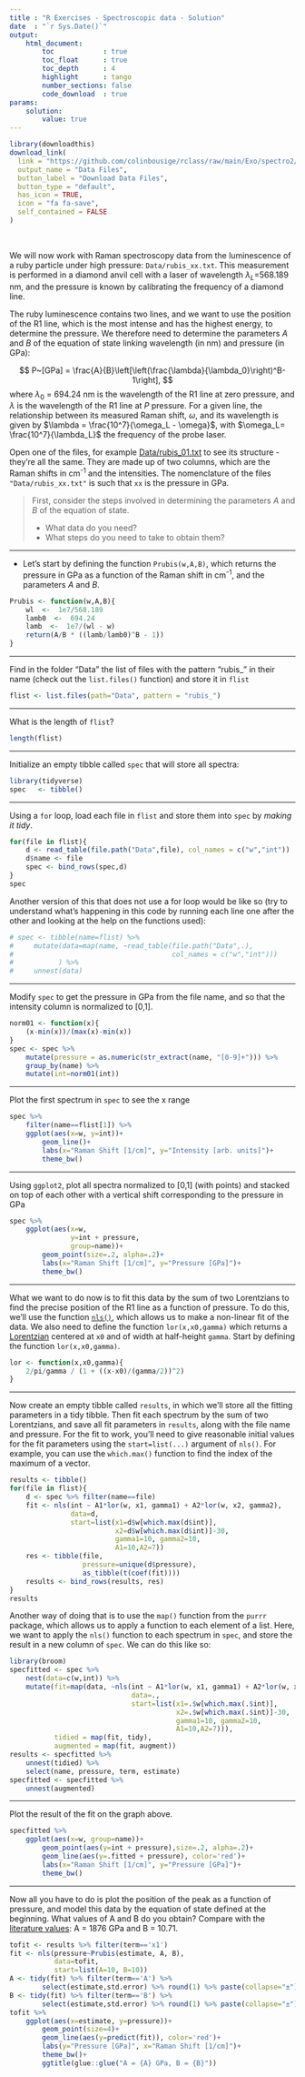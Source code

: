 ```yaml
---
title : "R Exercises - Spectroscopic data - Solution"
date  : "`r Sys.Date()`"
output: 
    html_document:
        toc            : true
        toc_float      : true
        toc_depth      : 4
        highlight      : tango
        number_sections: false
        code_download  : true
params: 
    solution:
        value: true
---
```



```r
library(downloadthis)
download_link(
  link = "https://github.com/colinbousige/rclass/raw/main/Exo/spectro2/Archive.zip",
  output_name = "Data Files",
  button_label = "Download Data Files",
  button_type = "default",
  has_icon = TRUE,
  icon = "fa fa-save",
  self_contained = FALSE
)
```
<br>



We will now work with Raman spectroscopy data from the luminescence of a ruby particle under high pressure: `Data/rubis_xx.txt`. 
This measurement is performed in a diamond anvil cell with a laser of wavelength $\lambda_L$=568.189 nm, and the pressure is known by calibrating the frequency of a diamond line. 

The ruby luminescence contains two lines, and we want to use the position of the R1 line, which is the most intense and has the highest energy, to determine the pressure. We therefore need to determine the parameters $A$ and $B$ of the equation of state linking wavelength (in nm) and pressure (in GPa):

$$
P~[GPa] = \frac{A}{B}\left[\left(\frac{\lambda}{\lambda_0}\right)^B-1\right],
$$
where $\lambda_0$ = 694.24 nm is the wavelength of the R1 line at zero pressure, and $\lambda$ is the wavelength of the R1 line at $P$ pressure. 
For a given line, the relationship between its measured Raman shift, $\omega$, and its wavelength is given by $\lambda = \frac{10^7}{\omega_L - \omega}$, with $\omega_L= \frac{10^7}{\lambda_L}$ the frequency of the probe laser.

Open one of the files, for example [Data/rubis_01.txt](Data/rubis_01.txt) to see its structure - they're all the same. They are made up of two columns, which are the Raman shifts in cm^-1^ and the intensities. The nomenclature of the files `"Data/rubis_xx.txt"` is such that `xx` is the pressure in GPa.


> First, consider the steps involved in determining the parameters $A$ and $B$ of the equation of state. 
> 
> - What data do you need? 
> - What steps do you need to take to obtain them?

----------

- Let's start by defining the function `Prubis(w,A,B)`, which returns the pressure in GPa as a function of the Raman shift in cm^-1^, and the parameters $A$ and $B$. 


```r
Prubis <- function(w,A,B){
    wl  <-  1e7/568.189
    lamb0  <-  694.24
    lamb  <-  1e7/(wl - w)
    return(A/B * ((lamb/lamb0)^B - 1))
}
```

----------

Find in the folder "Data" the list of files with the pattern "rubis\_" in their name (check out the `list.files()` function) and store it in `flist`

```r
flist <- list.files(path="Data", pattern = "rubis_")
```

----------

What is the length of `flist`?

```r
length(flist)
```

----------

Initialize an empty tibble called `spec` that will store all spectra:

```r
library(tidyverse)
spec   <- tibble()
```

----------

Using a `for` loop, load each file in `flist` and store them into `spec` by *making it tidy*.

```r
for(file in flist){
    d <- read_table(file.path("Data",file), col_names = c("w","int"))
    d$name <- file
    spec <- bind_rows(spec,d)
}
spec
```

Another version of this that does not use a for loop would be like so (try to understand what's happening in this code by running each line one after the other and looking at the help on the functions used):

```r
# spec <- tibble(name=flist) %>% 
#     mutate(data=map(name, ~read_table(file.path("Data",.), 
#                                       col_names = c("w","int")))
#           ) %>% 
#     unnest(data)
```

----------

Modify `spec` to get the pressure in GPa from the file name, and so that the intensity column is normalized to [0,1].

```r
norm01 <- function(x){
    (x-min(x))/(max(x)-min(x))
}
spec <- spec %>% 
    mutate(pressure = as.numeric(str_extract(name, "[0-9]+"))) %>% 
    group_by(name) %>% 
    mutate(int=norm01(int))
```

----------

Plot the first spectrum in `spec` to see the x range

```r
spec %>% 
    filter(name==flist[1]) %>%
    ggplot(aes(x=w, y=int))+
        geom_line()+
        labs(x="Raman Shift [1/cm]", y="Intensity [arb. units]")+
        theme_bw()
```

----------

Using `ggplot2`, plot all spectra normalized to [0,1] (with points) and stacked on top of each other with a vertical shift corresponding to the pressure in GPa

```r
spec %>% 
    ggplot(aes(x=w, 
               y=int + pressure,
               group=name))+
        geom_point(size=.2, alpha=.2)+
        labs(x="Raman Shift [1/cm]", y="Pressure [GPa]")+
        theme_bw()
```

----------

What we want to do now is to fit this data by the sum of two Lorentzians to find the precise position of the R1 line as a function of pressure. To do this, we'll use the function [`nls()`](https://www.rdocumentation.org/packages/stats/versions/3.6.2/topics/nls), which allows us to make a non-linear fit of the data. We also need to define the function `lor(x,x0,gamma)` which returns a [Lorentzian](https://fr.wikipedia.org/wiki/Fonction_lorentzienne) centered at `x0` and of width at half-height `gamma`. Start by defining the function `lor(x,x0,gamma)`.

```r
lor <- function(x,x0,gamma){
    2/pi/gamma / (1 + ((x-x0)/(gamma/2))^2)
}
```

----------

Now create an empty tibble called `results`, in which we'll store all the fitting parameters in a tidy tibble. Then fit each spectrum by the sum of two Lorentzians, and save all fit parameters in `results`, along with the file name and pressure. For the fit to work, you'll need to give reasonable initial values for the fit parameters using the `start=list(...)` argument of `nls()`. For example, you can use the `which.max()` function to find the index of the maximum of a vector.

```r
results <- tibble()
for(file in flist){
    d <- spec %>% filter(name==file)
    fit <- nls(int ~ A1*lor(w, x1, gamma1) + A2*lor(w, x2, gamma2), 
               data=d, 
               start=list(x1=d$w[which.max(d$int)], 
                          x2=d$w[which.max(d$int)]-30, 
                          gamma1=10, gamma2=10,
                          A1=10,A2=7))
    res <- tibble(file, 
                  pressure=unique(d$pressure),
                  as_tibble(t(coef(fit))))
    results <- bind_rows(results, res)
}
results
```

Another way of doing that is to use the `map()` function from the `purrr` package, which allows us to apply a function to each element of a list. Here, we want to apply the `nls()` function to each spectrum in `spec`, and store the result in a new column of `spec`. We can do this like so:

```r
library(broom)
specfitted <- spec %>% 
    nest(data=c(w,int)) %>% 
    mutate(fit=map(data, ~nls(int ~ A1*lor(w, x1, gamma1) + A2*lor(w, x2, gamma2), 
                              data=., 
                              start=list(x1=.$w[which.max(.$int)], 
                                         x2=.$w[which.max(.$int)]-30, 
                                         gamma1=10, gamma2=10,
                                         A1=10,A2=7))),
           tidied = map(fit, tidy),
           augmented = map(fit, augment))
results <- specfitted %>% 
    unnest(tidied) %>% 
    select(name, pressure, term, estimate)
specfitted <- specfitted %>% 
    unnest(augmented)
```

----------

Plot the result of the fit on the graph above. 

```r
specfitted %>% 
    ggplot(aes(x=w, group=name))+
        geom_point(aes(y=int + pressure),size=.2, alpha=.2)+
        geom_line(aes(y=.fitted + pressure), color='red')+
        labs(x="Raman Shift [1/cm]", y="Pressure [GPa]")+
        theme_bw()
```

----------

Now all you have to do is plot the position of the peak as a function of pressure, and model this data by the equation of state defined at the beginning. What values of A and B do you obtain? Compare with the [literature values](https://doi.org/10.1063/1.2135877): A = 1876 GPa and B = 10.71.

```r
tofit <- results %>% filter(term=='x1')
fit <- nls(pressure~Prubis(estimate, A, B), 
           data=tofit, 
           start=list(A=10, B=10))
A <- tidy(fit) %>% filter(term=='A') %>% 
        select(estimate,std.error) %>% round(1) %>% paste(collapse="±")
B <- tidy(fit) %>% filter(term=='B') %>% 
        select(estimate,std.error) %>% round(1) %>% paste(collapse="±")
tofit %>%  
    ggplot(aes(x=estimate, y=pressure))+
        geom_point(size=4)+
        geom_line(aes(y=predict(fit)), color='red')+
        labs(y="Pressure [GPa]", x="Raman Shift [1/cm]")+
        theme_bw()+
        ggtitle(glue::glue("A = {A} GPa, B = {B}"))
```

